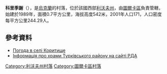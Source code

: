 {{coord|49|12|53|N|23|12|34|E|scale:100000|display=title}}

'''科里季謝'''（{{lang-uk|Коритище}}），是[[烏克蘭|烏克蘭]]的村落，位於該國西部[[利沃夫州|利沃夫州]]，由[[圖爾卡區|圖爾卡區]]負責管轄，始建於1989年，面積0.7平方公里，海拔高度542米，2001年人口171，人口密度每平方公里244.29人。



==參考資料==
* [http://weather.in.ua/ua/l'vovskaja/11481 Погода в селі Коритище]
* [http://turka-rda.gov.ua/turkivschyna-turystychna/1284-2/ Інформація про храми Турківського району на сайті РДА] {{Wayback|url=http://turka-rda.gov.ua/turkivschyna-turystychna/1284-2/ |date=20161006031122 }}

{{DEFAULTSORT:Коритище}}
[[Category:利沃夫州村落|Category:利沃夫州村落]]
[[Category:圖爾卡區村落|Category:圖爾卡區村落]]


{{Lviv-geo-stub}}